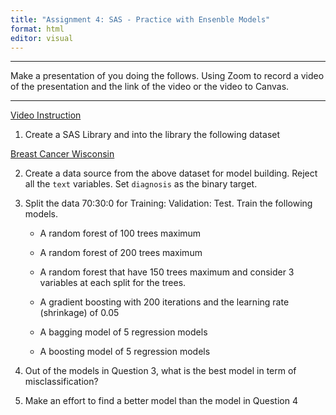 ```yaml
---
title: "Assignment 4: SAS - Practice with Ensenble Models"
format: html
editor: visual
---
```


-------

Make a presentation of you doing the follows. Using Zoom to record a video of the presentation and the link of the video or the video to Canvas. 

-------

[Video Instruction](https://bryant.hosted.panopto.com/Panopto/Pages/Viewer.aspx?id=5ef49eb3-bfb4-40f3-a86b-b0a301358ccb)

1. Create a SAS Library and into the library the following dataset

[Breast Cancer Wisconsin](https://bryantstats.github.io/math460/data/breast_cancer.csv)

2. Create a data source from the above dataset for model building. Reject all the `text` variables.  Set `diagnosis` as the binary target. 

3. Split the data 70:30:0 for Training: Validation: Test. Train the following models.  

    - A random forest of 100 trees maximum
  
    - A random forest of 200 trees maximum
  
    - A random forest that have 150 trees maximum and consider 3 variables at each split for the trees.
  
    - A gradient boosting with 200 iterations and the learning rate (shrinkage) of 0.05
    
    - A bagging model of 5 regression models
    
    - A boosting model of 5 regression models

4. Out of the models in Question 3, what is the best model in term of misclassification? 

5. Make an effort to find a better model than the model in Question 4